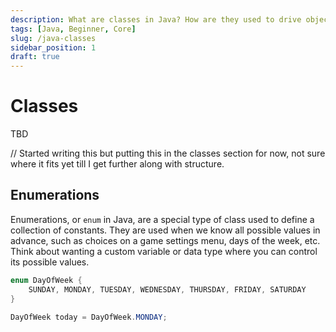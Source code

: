 ```yaml
---
description: What are classes in Java? How are they used to drive object-orientated programming?
tags: [Java, Beginner, Core]
slug: /java-classes
sidebar_position: 1
draft: true
---
```



# Classes

TBD

// Started writing this but putting this in the classes section for now, not sure where it fits yet till I get further along with structure.
## Enumerations

Enumerations, or `enum` in Java, are a special type of class used to define a collection of constants.
They are used when we know all possible values in advance, such as choices on a game settings menu, days of the week, etc.
Think about wanting a custom variable or data type where you can control its possible values.

```java
enum DayOfWeek {
    SUNDAY, MONDAY, TUESDAY, WEDNESDAY, THURSDAY, FRIDAY, SATURDAY
}

DayOfWeek today = DayOfWeek.MONDAY;
```